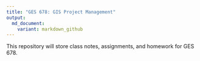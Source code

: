 ```yaml
---
title: "GES 678: GIS Project Management"
output: 
  md_document:
    variant: markdown_github
---
```


This repository will store class notes, assignments, and homework for GES 678.
